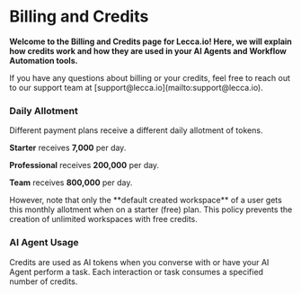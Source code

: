 
# Billing and Credits

**Welcome to the Billing and Credits page for Lecca.io! Here, we will explain how credits work and how they are used in your AI Agents and Workflow Automation tools.**

<Callout type="info">
  If you have any questions about billing or your credits, feel free to reach
  out to our support team at [support@lecca.io](mailto:support@lecca.io).
</Callout>

<Steps>

### Daily Allotment

Different payment plans receive a different daily allotment of tokens.

**Starter** receives **7,000** per day.

**Professional** receives **200,000** per day.

**Team** receives **800,000** per day.

<Callout>
  However, note that only the **default created workspace** of a user gets this
  monthly allotment when on a starter (free) plan. This policy prevents the
  creation of unlimited workspaces with free credits.
</Callout>

### AI Agent Usage

Credits are used as AI tokens when you converse with or have your AI Agent
perform a task. Each interaction or task consumes a specified number of
credits.

</Steps>
